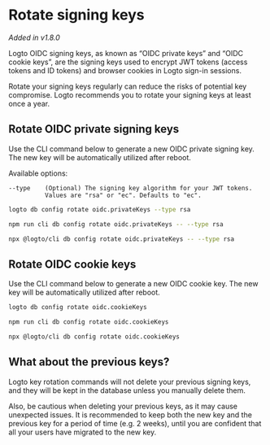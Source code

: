 
# Rotate signing keys

_Added in v1.8.0_

Logto OIDC signing keys, as known as “OIDC private keys” and “OIDC cookie keys”, are the signing keys used to encrypt JWT tokens (access tokens and ID tokens) and browser cookies in Logto sign-in sessions.

Rotate your signing keys regularly can reduce the risks of potential key compromise. Logto recommends you to rotate your signing keys at least once a year.

## Rotate OIDC private signing keys

Use the CLI command below to generate a new OIDC private signing key. The new key will be automatically utilized after reboot.

Available options:

```
--type    (Optional) The signing key algorithm for your JWT tokens.
          Values are "rsa" or "ec". Defaults to "ec".
```

<Tabs groupId="cmd">

  <TabItem value="cli" label="CLI">

```bash
logto db config rotate oidc.privateKeys --type rsa
```

  </TabItem>
  <TabItem value="Local" label="local">

```bash
npm run cli db config rotate oidc.privateKeys -- --type rsa
```

  </TabItem>
  <TabItem value="npx" label="npx">

```bash
npx @logto/cli db config rotate oidc.privateKeys -- --type rsa
```

  </TabItem>

</Tabs>

## Rotate OIDC cookie keys

Use the CLI command below to generate a new OIDC cookie key. The new key will be automatically utilized after reboot.

<Tabs groupId="cmd">

  <TabItem value="cli" label="CLI">

```bash
logto db config rotate oidc.cookieKeys
```

  </TabItem>
  <TabItem value="Local" label="local">

```bash
npm run cli db config rotate oidc.cookieKeys
```

  </TabItem>
  <TabItem value="npx" label="npx">

```bash
npx @logto/cli db config rotate oidc.cookieKeys
```

  </TabItem>

</Tabs>

## What about the previous keys?

Logto key rotation commands will not delete your previous signing keys, and they will be kept in the database unless you manually delete them.

Also, be cautious when deleting your previous keys, as it may cause unexpected issues. It is recommended to keep both the new key and the previous key for a period of time (e.g. 2 weeks), until you are confident that all your users have migrated to the new key.
